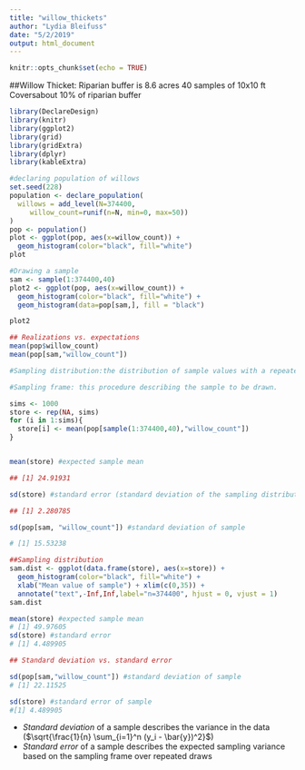 ```yaml
---
title: "willow_thickets"
author: "Lydia Bleifuss"
date: "5/2/2019"
output: html_document
---
```


```r
knitr::opts_chunk$set(echo = TRUE)
```

##Willow Thicket:
Riparian buffer is 8.6 acres
40 samples of 10x10 ft 
Coversabout 10% of riparian buffer

```r
library(DeclareDesign)
library(knitr)
library(ggplot2)
library(grid)
library(gridExtra)
library(dplyr)
library(kableExtra)
```

```r
#declaring population of willows 
set.seed(228)
population <- declare_population(
  willows = add_level(N=374400, 
     willow_count=runif(n=N, min=0, max=50))
)
pop <- population()
plot <- ggplot(pop, aes(x=willow_count)) + 
  geom_histogram(color="black", fill="white")
plot
```


```r
#Drawing a sample
sam <- sample(1:374400,40)
plot2 <- ggplot(pop, aes(x=willow_count)) + 
  geom_histogram(color="black", fill="white") +
  geom_histogram(data=pop[sam,], fill = "black")

plot2

```


```r
## Realizations vs. expectations
mean(pop$willow_count)
mean(pop[sam,"willow_count"])
```


```r
#Sampling distribution:the distribution of sample values with a repeated draw of a given sampling frame.

#Sampling frame: this procedure describing the sample to be drawn.

sims <- 1000
store <- rep(NA, sims)
for (i in 1:sims){
  store[i] <- mean(pop[sample(1:374400,40),"willow_count"])
}


mean(store) #expected sample mean

## [1] 24.91931

sd(store) #standard error (standard deviation of the sampling distribution)

## [1] 2.280785

sd(pop[sam, "willow_count"]) #standard deviation of sample

# [1] 15.53238
```


```r

##Sampling distribution
sam.dist <- ggplot(data.frame(store), aes(x=store)) + 
  geom_histogram(color="black", fill="white") +
  xlab("Mean value of sample") + xlim(c(0,35)) +
  annotate("text",-Inf,Inf,label="n=374400", hjust = 0, vjust = 1)
sam.dist
```

```r
mean(store) #expected sample mean
# [1] 49.97605
sd(store) #standard error
# [1] 4.489905
```


```r
## Standard deviation vs. standard error

sd(pop[sam,"willow_count"]) #standard deviation of sample
# [1] 22.11525

sd(store) #standard error of sample
#[1] 4.489905

```

- *Standard deviation* of a sample describes the variance in the data ($\sqrt{\frac{1}{n} \sum_{i=1}^n (y_i - \bar{y})^2}$)
- *Standard error* of a sample describes the expected sampling variance based on the sampling frame over repeated draws